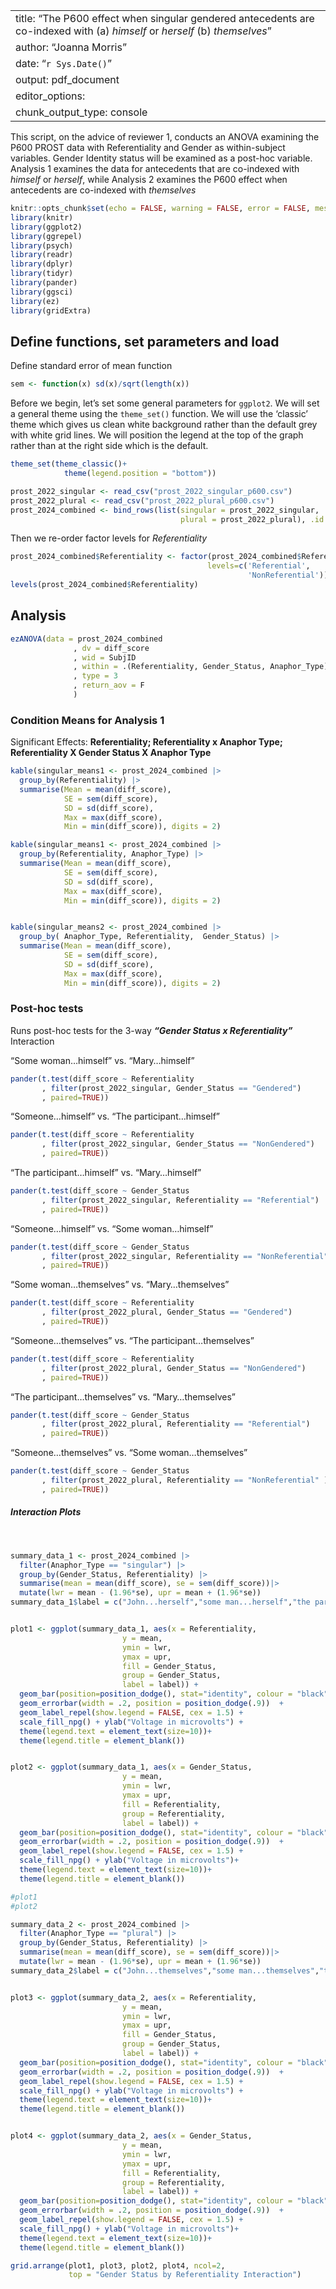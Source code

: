 
---
title: "The P600 effect when singular gendered antecedents are co-indexed with (a) *himself* or *herself* (b) *themselves*"
author: "Joanna Morris"
date: "`r Sys.Date()`"
output: pdf_document
editor_options: 
  chunk_output_type: console
---

This script, on the advice of reviewer 1, conducts an ANOVA examining the P600 PROST data with Referentiality and Gender as within-subject variables. Gender Identity status will be examined as a post-hoc variable. Analysis 1 examines the data for antecedents that are co-indexed with *himself* or *herself*, while Analysis 2 examines the  P600 effect when antecedents are co-indexed with *themselves*



```r
knitr::opts_chunk$set(echo = FALSE, warning = FALSE, error = FALSE, message = FALSE, fig.dim = c(6, 6))
library(knitr)
library(ggplot2)
library(ggrepel)
library(psych)
library(readr)
library(dplyr)
library(tidyr)
library(pander)
library(ggsci)
library(ez)
library(gridExtra)
```



## Define functions, set parameters and load

Define standard error of mean function

```r
sem <- function(x) sd(x)/sqrt(length(x))
```

Before we begin, let's set some general parameters for `ggplot2`. We will set a general theme using the `theme_set()` function. We will use the 'classic' theme which gives us clean white background rather than the default grey with white grid lines. We will position the legend at the top of the graph rather than at the right side which is the default.

```r
theme_set(theme_classic()+
            theme(legend.position = "bottom")) 
```


```r
prost_2022_singular <- read_csv("prost_2022_singular_p600.csv")
prost_2022_plural <- read_csv("prost_2022_plural_p600.csv")
prost_2024_combined <- bind_rows(list(singular = prost_2022_singular, 
                                      plural = prost_2022_plural), .id = "Anaphor_Type")
```

Then we re-order factor levels for  *Referentiality*

```r
prost_2024_combined$Referentiality <- factor(prost_2024_combined$Referentiality, 
                                            levels=c('Referential',
                                                     'NonReferential'))
levels(prost_2024_combined$Referentiality)

```

## Analysis 

```r

ezANOVA(data = prost_2024_combined
              , dv = diff_score
              , wid = SubjID
              , within = .(Referentiality, Gender_Status, Anaphor_Type)
              , type = 3
              , return_aov = F
              )
```

### Condition Means for Analysis 1


Significant Effects: **Referentiality; Referentiality x Anaphor Type; Referentiality X Gender Status X Anaphor Type**

```r

kable(singular_means1 <- prost_2024_combined |> 
  group_by(Referentiality) |>
  summarise(Mean = mean(diff_score), 
            SE = sem(diff_score), 
            SD = sd(diff_score), 
            Max = max(diff_score), 
            Min = min(diff_score)), digits = 2)

kable(singular_means1 <- prost_2024_combined |> 
  group_by(Referentiality, Anaphor_Type) |>
  summarise(Mean = mean(diff_score), 
            SE = sem(diff_score), 
            SD = sd(diff_score), 
            Max = max(diff_score), 
            Min = min(diff_score)), digits = 2)


kable(singular_means2 <- prost_2024_combined |> 
  group_by( Anaphor_Type, Referentiality,  Gender_Status) |>
  summarise(Mean = mean(diff_score), 
            SE = sem(diff_score), 
            SD = sd(diff_score), 
            Max = max(diff_score), 
            Min = min(diff_score)), digits = 2)

```

### Post-hoc tests 

Runs post-hoc tests for the 3-way ***"Gender Status x Referentiality"*** Interaction


"Some woman...himself" vs. "Mary...himself"  

```r
pander(t.test(diff_score ~ Referentiality
       , filter(prost_2022_singular, Gender_Status == "Gendered")
       , paired=TRUE))
```

"Someone...himself" vs. "The participant...himself" 

```r
pander(t.test(diff_score ~ Referentiality
       , filter(prost_2022_singular, Gender_Status == "NonGendered")
       , paired=TRUE))
```

"The participant...himself" vs. "Mary...himself"  

```r
pander(t.test(diff_score ~ Gender_Status
       , filter(prost_2022_singular, Referentiality == "Referential")
       , paired=TRUE))
```

"Someone...himself" vs. "Some woman...himself"  
 
```r
pander(t.test(diff_score ~ Gender_Status
       , filter(prost_2022_singular, Referentiality == "NonReferential" )
       , paired=TRUE))
```
"Some woman...themselves" vs. "Mary...themselves"  

```r
pander(t.test(diff_score ~ Referentiality
       , filter(prost_2022_plural, Gender_Status == "Gendered")
       , paired=TRUE))
```

"Someone...themselves" vs. "The participant...themselves" 

```r
pander(t.test(diff_score ~ Referentiality
       , filter(prost_2022_plural, Gender_Status == "NonGendered")
       , paired=TRUE))
```

"The participant...themselves" vs. "Mary...themselves"  

```r
pander(t.test(diff_score ~ Gender_Status
       , filter(prost_2022_plural, Referentiality == "Referential")
       , paired=TRUE))
```

"Someone...themselves" vs. "Some woman...themselves"  
 
```r
pander(t.test(diff_score ~ Gender_Status
       , filter(prost_2022_plural, Referentiality == "NonReferential" )
       , paired=TRUE))
```

##### Interaction Plots
&nbsp;

```r
summary_data_1 <- prost_2024_combined |>
  filter(Anaphor_Type == "singular") |>
  group_by(Gender_Status, Referentiality) |>
  summarise(mean = mean(diff_score), se = sem(diff_score))|> 
  mutate(lwr = mean - (1.96*se), upr = mean + (1.96*se))
summary_data_1$label = c("John...herself","some man...herself","the participant...herself", "someone...herself" )


plot1 <- ggplot(summary_data_1, aes(x = Referentiality, 
                         y = mean,
                         ymin = lwr,
                         ymax = upr,
                         fill = Gender_Status, 
                         group = Gender_Status,
                         label = label)) + 
  geom_bar(position=position_dodge(), stat="identity", colour = "black") + 
  geom_errorbar(width = .2, position = position_dodge(.9))  +
  geom_label_repel(show.legend = FALSE, cex = 1.5) +
  scale_fill_npg() + ylab("Voltage in microvolts") +
  theme(legend.text = element_text(size=10))+ 
  theme(legend.title = element_blank()) 


plot2 <- ggplot(summary_data_1, aes(x = Gender_Status, 
                         y = mean,
                         ymin = lwr,
                         ymax = upr,
                         fill = Referentiality, 
                         group = Referentiality,
                         label = label)) + 
  geom_bar(position=position_dodge(), stat="identity", colour = "black") + 
  geom_errorbar(width = .2, position = position_dodge(.9))  +
  geom_label_repel(show.legend = FALSE, cex = 1.5) +
  scale_fill_npg() + ylab("Voltage in microvolts")+
  theme(legend.text = element_text(size=10))+ 
  theme(legend.title = element_blank()) 

#plot1
#plot2

summary_data_2 <- prost_2024_combined |>
  filter(Anaphor_Type == "plural") |>
  group_by(Gender_Status, Referentiality) |>
  summarise(mean = mean(diff_score), se = sem(diff_score))|> 
  mutate(lwr = mean - (1.96*se), upr = mean + (1.96*se))
summary_data_2$label = c("John...themselves","some man...themselves","the participant...themselves", "someone...themselves" )


plot3 <- ggplot(summary_data_2, aes(x = Referentiality, 
                         y = mean,
                         ymin = lwr,
                         ymax = upr,
                         fill = Gender_Status, 
                         group = Gender_Status,
                         label = label)) + 
  geom_bar(position=position_dodge(), stat="identity", colour = "black") + 
  geom_errorbar(width = .2, position = position_dodge(.9))  +
  geom_label_repel(show.legend = FALSE, cex = 1.5) +
  scale_fill_npg() + ylab("Voltage in microvolts") +
  theme(legend.text = element_text(size=10))+ 
  theme(legend.title = element_blank()) 


plot4 <- ggplot(summary_data_2, aes(x = Gender_Status, 
                         y = mean,
                         ymin = lwr,
                         ymax = upr,
                         fill = Referentiality, 
                         group = Referentiality,
                         label = label)) + 
  geom_bar(position=position_dodge(), stat="identity", colour = "black") + 
  geom_errorbar(width = .2, position = position_dodge(.9))  +
  geom_label_repel(show.legend = FALSE, cex = 1.5) +
  scale_fill_npg() + ylab("Voltage in microvolts")+
  theme(legend.text = element_text(size=10))+ 
  theme(legend.title = element_blank()) 

grid.arrange(plot1, plot3, plot2, plot4, ncol=2, 
             top = "Gender Status by Referentiality Interaction")
```




